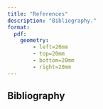 ```yaml
---
title: "References"
description: "Bibliography."
format:
  pdf:
    geometry: 
        - left=20mm
        - top=20mm
        - bottom=20mm
        - right=20mm
---
```


## Bibliography

:::: {.column-screen}
::: {#refs }

:::

::::

